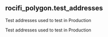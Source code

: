 ## rocifi_polygon.test_addresses 
Test addresses used to test in Production

<ParamField path="address">
Test addresses used to test in Production
</ParamField>

